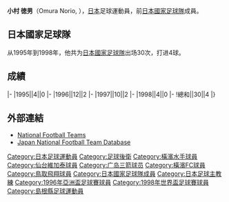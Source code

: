 {{noteta|G1=足球}}{{infobox Football biography
|name=小村徳男
|image=
|fullname=小村徳男
|birth_date={{Birth date and age|1969|9|6}}
|cityofbirth=[[島根縣|島根縣]]
|countryofbirth=[[日本|日本]]
|height=1.81 m
|position=[[後衛_(足球)|後衛]]
|currentclub=
|years=1992-2001<br/>2002-2003<br/>2004-2006<br/>2006-2007<br/>2008
|clubs=[[橫濱水手|橫濱水手]]<br/>[[仙台維加泰|仙台維加泰]]<br/>[[廣島三箭|廣島三箭]]<br/>[[橫濱FC|橫濱FC]]<br/>[[鳥取飛翔|鳥取飛翔]]
|caps(goals)=
|nationalyears=1995-1998
|nationalteam=[[日本國家足球隊|日本]]
|nationalcaps(goals)=30 (4)
}}
'''小村 徳男'''（Omura Norio, {{Bd|1969年|9月6日||}}），[[日本|日本]]足球運動員，前[[日本國家足球隊|日本國家足球隊]]成員。

==日本國家足球隊==
从1995年到1998年，他共为[[日本國家足球隊|日本國家足球隊]]出场30次，打进4球。

==成績==
{{noteta|G1=足球}}{{Football player national team statistics|JPN}}
|-
|1995||4||0
|-
|1996||12||2
|-
|1997||10||2
|-
|1998||4||0
|-
!總和||30||4
|}

==外部連結==
{{Reflist}}
*[http://www.national-football-teams.com/v2/player.php?id=11187 National Football Teams] {{Wayback|url=http://www.national-football-teams.com/v2/player.php?id=11187 |date=20121015124743 }}
*[https://web.archive.org/web/20130922123332/http://www.japannationalfootballteam.com/en/players/omura_norio.html Japan National Football Team Database]

{{1996年亞洲盃足球賽日本參賽名單}}
{{1998年世界盃足球賽日本參賽名單}}


[[Category:日本足球運動員|Category:日本足球運動員]]
[[Category:足球後衛|Category:足球後衛]]
[[Category:橫濱水手球員|Category:橫濱水手球員]]
[[Category:仙台維加泰球員|Category:仙台維加泰球員]]
[[Category:广岛三箭球员|Category:广岛三箭球员]]
[[Category:橫濱FC球員|Category:橫濱FC球員]]
[[Category:鳥取飛翔球員|Category:鳥取飛翔球員]]
[[Category:日本國家足球隊成員|Category:日本國家足球隊成員]]
[[Category:日本足球主教練|Category:日本足球主教練]]
[[Category:1996年亞洲盃足球賽球員|Category:1996年亞洲盃足球賽球員]]
[[Category:1998年世界盃足球賽球員|Category:1998年世界盃足球賽球員]]
[[Category:島根縣足球運動員|Category:島根縣足球運動員]]


{{Japan-sport-bio-stub}}
{{Soccer-player-stub}}